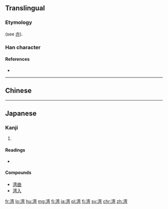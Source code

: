 {{also|灣}}
==Translingual==

===Etymology===
{{Han simp|灣|f=彎|t=弯}} (see [[亦]]).

===Han character===
{{Han char|rn=85|rad=水|as=09|sn=12|four=|canj=水卜金弓 (EYCN)}}

====References====
* {{Han ref|kx=0639.111|dkj=17920|hdz=31683.080|uh=6E7E|ud=28286}}

----

==Chinese==
{{zh-see|灣}}

----

==Japanese==

===Kanji===
{{ja-kanji|grade=c|rs=水09|style=s|kyu=灣}}

# {{defn|lang=ja|sort=水09}}

====Readings====
* {{ja-readings|goon=[[えん]] (en) {{non-joyo-reading}}|kanon=[[わん]] (wan)|kun=[[いりえ]] (irie)}}

====Compounds====
* [[湾曲]]
* [[湾入]]

[[fr:湾]]
[[lo:湾]]
[[hu:湾]]
[[mg:湾]]
[[fj:湾]]
[[ja:湾]]
[[pl:湾]]
[[fi:湾]]
[[sv:湾]]
[[chr:湾]]
[[zh:湾]]